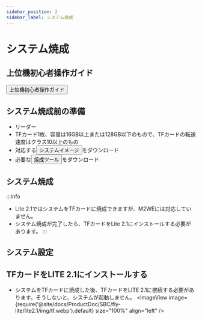 ```yaml
---
sidebar_position: 2
sidebar_label: システム焼成
---
```



# システム焼成

## 上位機初心者操作ガイド

<Button variant="contained" disableElevation component="a" rel="noopener" href="/docs/DebugDoc/baodian/host/">上位機初心者操作ガイド</Button>

## システム焼成前の準備

- リーダー
- TFカード1枚、容量は16GB以上または128GB以下のもので、TFカードの転送速度はクラス10以上のもの
- 対応する<Button variant="contained" disableElevation component="a" rel="noopener" href="/docs/ResDownload/system-img/fly-lite2">システムイメージ</Button>をダウンロード
- 必要な<Button variant="contained" disableElevation component="a" rel="noopener" href="/docs/ResDownload/auxiliary_software/">焼成ツール</Button>をダウンロード

## システム焼成

:::info
- Lite 2.1ではシステムをTFカードに焼成できますが、M2WEには対応していません。
- システム焼成が完了したら、TFカードをLite 2.1にインストールする必要があります。
:::

<TF />

## システム設定

<CONFIG />

## TFカードをLITE 2.1にインストールする

- システムをTFカードに焼成した後、TFカードをLITE 2.1に接続する必要があります。そうしないと、システムが起動しません。
<ImageView image={require('@site/docs/ProductDoc/SBC/fly-lite/lite2.1/img/tf.webp').default} size="100%" align="left" />
